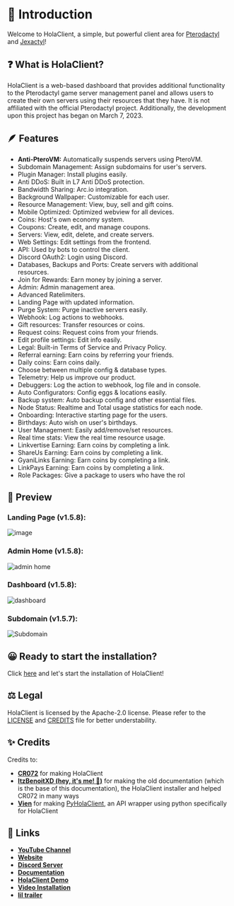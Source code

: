 # 🎉 Introduction
 
Welcome to HolaClient, a simple, but powerful client area for [Pterodactyl](https://pterodactyl.io) and [Jexactyl](https://jexactyl.com)!

## ❓ What is HolaClient?
HolaClient is a web-based dashboard that provides additional functionality to the Pterodactyl game server management panel and allows users to create their own servers using their resources that they have. It is not affiliated with the official Pterodactyl project. Additionally, the development upon this project has began on March 7, 2023.

## 🪶 Features

* **Anti-PteroVM:** Automatically suspends servers using PteroVM.
* Subdomain Management: Assign subdomains for user's servers.
* Plugin Manager: Install plugins easily.
* Anti DDoS: Built in L7 Anti DDoS protection.
* Bandwidth Sharing: Arc.io integration.
* Background Wallpaper: Customizable for each user.
* Resource Management: View, buy, sell and gift coins.
* Mobile Optimized: Optimized webview for all devices.
* Coins: Host's own economy system.
* Coupons: Create, edit, and manage coupons.
* Servers: View, edit, delete, and create servers.
* Web Settings: Edit settings from the frontend.
* API: Used by bots to control the client.
* Discord OAuth2: Login using Discord.
* Databases, Backups and Ports: Create servers with additional resources.
* Join for Rewards: Earn money by joining a server.
* Admin: Admin management area.
* Advanced Ratelimiters.
* Landing Page with updated information.
* Purge System: Purge inactive servers easily.
* Webhook: Log actions to webhooks.
* Gift resources: Transfer resources or coins.
* Request coins: Request coins from your friends.
* Edit profile settings: Edit info easily.
* Legal: Built-in Terms of Service and Privacy Policy.
* Referral earning: Earn coins by referring your friends.
* Daily coins: Earn coins daily.
* Choose between multiple config & database types.
* Telemetry: Help us improve our product.
* Debuggers: Log the action to webhook, log file and in console.
* Auto Configurators: Config eggs & locations easily.
* Backup system: Auto backup config and other essential files.
* Node Status: Realtime and Total usage statistics for each node.
* Onboarding: Interactive starting page for the users.
* Birthdays: Auto wish on user's birthdays.
* User Management: Easily add/remove/set resources.
* Real time stats: View the real time resource usage.
* Linkvertise Earning: Earn coins by completing a link.
* ShareUs Earning: Earn coins by completing a link.
* GyaniLinks Earning: Earn coins by completing a link.
* LinkPays Earning: Earn coins by completing a link.
* Role Packages: Give a package to users who have the rol

## 👀 Preview

### Landing Page (v1.5.8):
![image](https://github.com/HolaClient/HolaClient/assets/102372274/f9cecf3f-5e88-404c-8c8f-49c8c9f0275a)

### Admin Home (v1.5.8):
![admin home](https://media.discordapp.net/attachments/1108054221456146534/1150167629726765126/image.png)

### Dashboard (v1.5.8):
![dashboard](https://media.discordapp.net/attachments/1108054221456146534/1150167633472258099/image.png)

### Subdomain (v1.5.7):
![Subdomain](https://github.com/HolaClient/HolaClient/assets/102372274/6db15761-a9a5-4c69-95d8-df6020696b37)

## 😀 Ready to start the installation?

Click [here](./start) and let's start the installation of HolaClient!

## ⚖️ Legal
HolaClient is licensed by the Apache-2.0 license. Please refer to the [LICENSE](https://github.com/HolaClient/HolaClient/blob/latest/LICENSE) and [CREDITS](https://github.com/HolaClient/HolaClient/blob/latest/CREDITS) file for better understability.

## ✨ Credits
Credits to:
* [**CR072**](https://github.com/CR072) for making HolaClient
* [**ItzBenoitXD (hey, it's me! 👋)**](https://github.com/ItzBenoitXD) for making the old documentation (which is the base of this documentation), the HolaClient installer and helped CR072 in many ways
* [**Vien**](https://github.com/VienDC) for making [PyHolaClient](https://github.com/VienDC/PyHolaClient), an API wrapper using python specifically for HolaClient

## 🔗 Links
* [**YouTube Channel**](https://youtube.com/@holallc)
* [**Website**](https://holaclient.tech)
* [**Discord Server**](https://discord.gg/ne8JwpGpX3)
* [**Documentation**](https://docs.holaclient.tech)
* [**HolaClient Demo**](https://demo.holaclient.tech)
* [**Video Installation**](https://youtu.be/V4FnFKL3nGw)
* [**lil trailer**](https://www.youtube.com/watch?v=66-wZzYsb-w&pp=ygUKaG9sYWNsaWVudA%3D%3D)

